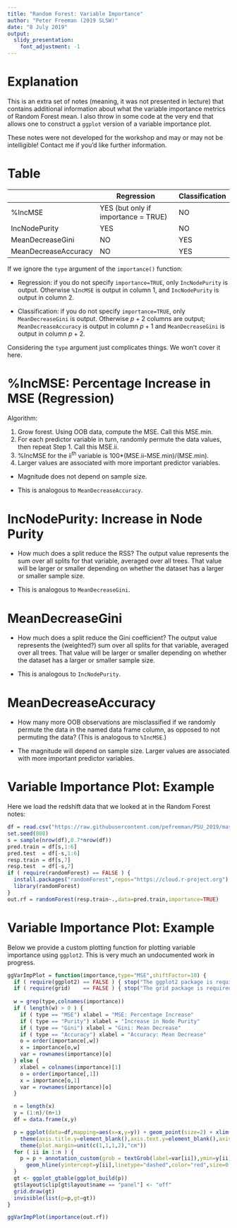 ```yaml
---
title: "Random Forest: Variable Importance"
author: "Peter Freeman (2019 SLSW)"
date: "8 July 2019"
output: 
  slidy_presentation:
    font_adjustment: -1
---
```


Explanation
===

This is an extra set of notes (meaning, it was not presented in lecture) that contains additional information about what the variable importance metrics of Random Forest mean. I also throw in some code at the very end that allows one to construct a `ggplot` version of a variable importance plot. 

These notes were not developed for the workshop and may or may not be intelligible! Contact me if you'd like further information.

Table
===

| | Regression | Classification |
| --- | --- | ---|
| %IncMSE | YES (but only if importance = TRUE) | NO |
| IncNodePurity | YES | NO  |
| MeanDecreaseGini | NO | YES |
| MeanDecreaseAccuracy | NO | YES |


If we ignore the `type` argument of the `importance()` function:

- Regression: if you do not specify `importance=TRUE`, only `IncNodePurity` is output. Otherwise `%IncMSE` is output in column 1, and `IncNodePurity` is output in column 2.

- Classification: if you do not specify `importance=TRUE`, only `MeanDecreaseGini` is output. Otherwise $p+2$ columns are output; `MeanDecreaseAccuracy` is output in column $p+1$ and `MeanDecreaseGini` is output in column $p+2$.

Considering the `type` argument just complicates things. We won't cover it here.

%IncMSE: Percentage Increase in MSE (Regression)
===

Algorithm:

1. Grow forest. Using OOB data, compute the MSE. Call this MSE.min.
2. For each predictor variable in turn, randomly permute the data values, then repeat Step 1. Call this MSE.ii.
3. %IncMSE for the ii<sup>th</sup> variable is 100*(MSE.ii-MSE.min)/(MSE.min).
4. Larger values are associated with more important predictor variables.

- Magnitude does not depend on sample size.

- This is analogous to `MeanDecreaseAccuracy`.

IncNodePurity: Increase in Node Purity
===

- How much does a split reduce the RSS? The output value represents the sum over all splits for that variable, averaged over all trees. That value will be larger or smaller depending on whether the dataset has a larger or smaller sample size.

- This is analogous to `MeanDecreaseGini`.

MeanDecreaseGini
===

- How much does a split reduce the Gini coefficient? The output value represents the (weighted?) sum over all splits for that variable, averaged over all trees. That value will be larger or smaller depending on whether the dataset has a larger or smaller sample size.

- This is analogous to `IncNodePurity`.

MeanDecreaseAccuracy
===

- How many more OOB observations are misclassified if we randomly permute the data in the named data frame column, as opposed to not permuting the data? (This is analogous to `%IncMSE`.)

- The magnitude will depend on sample size. Larger values are associated with more important predictor variables.

Variable Importance Plot: Example
===

Here we load the redshift data that we looked at in the Random Forest notes:
```r
df = read.csv("https://raw.githubusercontent.com/pefreeman/PSU_2019/master/PhotoZ.csv")
set.seed(808)
s = sample(nrow(df),0.7*nrow(df))
pred.train = df[s,1:6]
pred.test  = df[-s,1:6]
resp.train = df[s,7]
resp.test  = df[-s,7]
if ( require(randomForest) == FALSE ) {
  install.packages("randomForest",repos="https://cloud.r-project.org")
  library(randomForest)
}
out.rf = randomForest(resp.train~.,data=pred.train,importance=TRUE)
```

Variable Importance Plot: Example
===

Below we provide a custom plotting function for plotting variable importance using `ggplot2`. This is very much an undocumented work in progress.
```r
ggVarImpPlot = function(importance,type="MSE",shiftFactor=10) {
  if ( require(ggplot2) == FALSE ) { stop("The ggplot2 package is required to execute this function.")}
  if ( require(grid)    == FALSE ) { stop("The grid package is required to execute this function.")}
  
  w = grep(type,colnames(importance))
  if ( length(w) > 0 ) {
    if ( type == "MSE") xlabel = "MSE: Percentage Increase"
    if ( type == "Purity") xlabel = "Increase in Node Purity"
    if ( type == "Gini") xlabel = "Gini: Mean Decrease"
    if ( type == "Accuracy") xlabel = "Accuracy: Mean Decrease"
    o = order(importance[,w])
    x = importance[o,w]
    var = rownames(importance)[o]
  } else {
    xlabel = colnames(importance)[1]
    o = order(importance[,1])
    x = importance[o,1]
    var = rownames(importance)[o]
  }

  n = length(x)
  y = (1:n)/(n+1)
  df = data.frame(x,y)

  p = ggplot(data=df,mapping=aes(x=x,y=y)) + geom_point(size=2) + xlim(0,max(x)) + ylim(0,1) + xlab(xlabel) + 
    theme(axis.title.y=element_blank(),axis.text.y=element_blank(),axis.ticks.y=element_blank()) +
    theme(plot.margin=unit(c(1,1,1,2),"cm"))
  for ( ii in 1:n ) {
    p = p + annotation_custom(grob = textGrob(label=var[ii]),ymin=y[ii],ymax=y[ii],xmin=-max(x)/shiftFactor,xmax=-max(x)/shiftFactor) +
      geom_hline(yintercept=y[ii],linetype="dashed",color="red",size=0.3)
  }
  gt <- ggplot_gtable(ggplot_build(p))
  gt$layout$clip[gt$layout$name == "panel"] <- "off"
  grid.draw(gt)
  invisible(list(p=p,gt=gt))
}

ggVarImpPlot(importance(out.rf))
```


